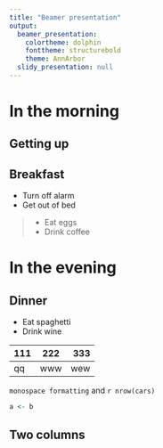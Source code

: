 ```yaml
---
title: "Beamer presentation"
output:
  beamer_presentation:
    colortheme: dolphin
    fonttheme: structurebold
    theme: AnnArbor
  slidy_presentation: null
---
```



# In the morning

## Getting up

\includegraphics[width=90mm]{img/Erika_9_typewriter.jpg}

## Breakfast

- Turn off alarm
- Get out of bed

> - Eat eggs
> - Drink coffee

# In the evening

## Dinner

- Eat spaghetti
- Drink wine


111     222         333
---- ------- ----------
qq     www        wew

`monospace formatting` and `r nrow(cars)`

```r
a <- b
```

## Two columns

\begin{columns}
\begin{column}{0.48\textwidth}

- This slide has two columns

\end{column}
\begin{column}{0.48\textwidth}

If I put any code in here I get an error, see
https://support.rstudio.com/hc/communities/public/questions/202717656-Can-we-have-columns-in-rmarkdown-beamer-presentations-

\end{column}
\end{columns}